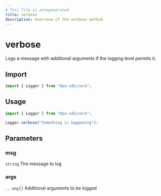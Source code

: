 ```yaml
---
# This file is autogenerated
title: verbose
description: Overview of the verbose method
---
```


# verbose

Logs a message with additional arguments if the logging level permits it.

## Import

```ts
import { Logger } from "@aa-sdk/core";
```

## Usage

```ts
import { Logger } from "@aa-sdk/core";

Logger.verbose("Something is happening");
```

## Parameters

### msg

`string`
The message to log

### args

`...any[]`
Additional arguments to be logged
